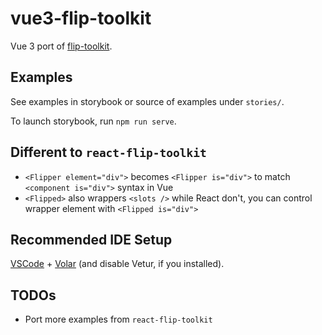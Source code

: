 
<Meta title="Example/Introduction" />

# vue3-flip-toolkit

Vue 3 port of [flip-toolkit](https://github.com/aholachek/react-flip-toolkit).

## Examples

See examples in storybook or source of examples under `stories/`.

To launch storybook, run `npm run serve`.

## Different to `react-flip-toolkit`

* `<Flipper element="div">` becomes `<Flipper is="div">` to match `<component is="div">` syntax in Vue
* `<Flipped>` also wrappers `<slots />` while React don't, you can control wrapper element with `<Flipped is="div">`

## Recommended IDE Setup

[VSCode](https://code.visualstudio.com/) + [Volar](https://marketplace.visualstudio.com/items?itemName=johnsoncodehk.volar) (and disable Vetur, if you installed).

## TODOs

* Port more examples from `react-flip-toolkit`
